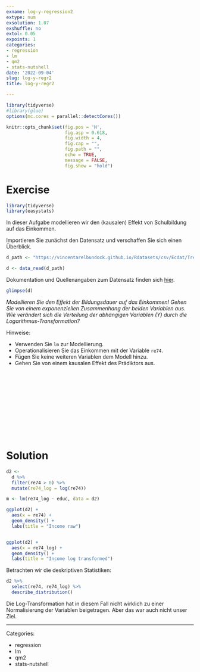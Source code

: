 ```yaml
---
exname: log-y-regression2
extype: num
exsolution: 1.07
exshuffle: no
extol: 0.05
expoints: 1
categories:
- regression
- lm
- qm2
- stats-nutshell
date: '2022-09-04'
slug: log-y-regr2
title: log-y-regr2

---
```





```r
library(tidyverse)
#library(glue)
options(mc.cores = parallel::detectCores())

```


```r
knitr::opts_chunk$set(fig.pos = 'H',
                      fig.asp = 0.618,
                      fig.width = 4,
                      fig.cap = "", 
                      fig.path = "",
                      echo = TRUE,
                      message = FALSE,
                      fig.show = "hold")
```






# Exercise

```r
library(tidyverse)
library(easystats)
```


In dieser Aufgabe modellieren wir den (kausalen) Effekt von Schulbildung auf das Einkommen.


Importieren Sie zunächst den Datensatz und verschaffen Sie sich einen Überblick.

```r
d_path <- "https://vincentarelbundock.github.io/Rdatasets/csv/Ecdat/Treatment.csv"

d <- data_read(d_path)
```


Dokumentation und Quellenangaben zum Datensatz finden sich [hier](https://vincentarelbundock.github.io/Rdatasets/doc/Ecdat/Treatment.html).

```r
glimpse(d)
```

*Modellieren Sie den Effekt der Bildungsdauer auf das Einkommen! Gehen Sie von einem exponenziellen Zusammenhang der beiden Variablen aus. Wie verändert sich die Verteilung der abhängigen Variablen (Y) durch die Logarithmus-Transformation?*


Hinweise:

- Verwenden Sie `lm` zur Modellierung.
- Operationalisieren Sie das Einkommen mit der Variable `re74`.
- Fügen Sie keine weiteren Variablen dem Modell hinzu.
- Gehen Sie von einem kausalen Effekt des Prädiktors aus.



</br>
</br>
</br>
</br>
</br>
</br>
</br>
</br>
</br>
</br>

# Solution


```r
d2 <-
  d %>% 
  filter(re74 > 0) %>% 
  mutate(re74_log = log(re74))
```



```r
m <- lm(re74_log ~ educ, data = d2)
```


```r
ggplot(d2) +
  aes(x = re74) +
  geom_density() +
  labs(title = "Income raw")


ggplot(d2) +
  aes(x = re74_log) +
  geom_density() +
  labs(title = "Income log transformed")
```


Betrachten wir die deskriptiven Statistiken:

```r
d2 %>% 
  select(re74, re74_log) %>% 
  describe_distribution()
```


Die Log-Transformation hat in diesem Fall nicht wirklich zu einer Normalisierung der Variablen beigetragen. Aber das war auch nicht unser Ziel.





---

Categories: 

- regression
- lm
- qm2
- stats-nutshell

